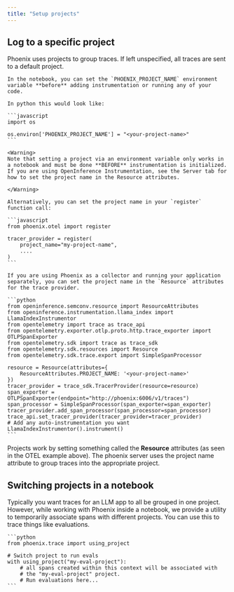 ```yaml
---
title: "Setup projects"
---
```


## Log to a specific project

Phoenix uses projects to group traces. If left unspecified, all traces are sent to a default project.

<Tabs>

  <Tab title="Using Phoenix Wrappers">

    In the notebook, you can set the `PHOENIX_PROJECT_NAME` environment variable **before** adding instrumentation or running any of your code.

    In python this would look like:

    ```javascript
    import os

    os.environ['PHOENIX_PROJECT_NAME'] = "<your-project-name>"
    ```

    <Warning>
    Note that setting a project via an environment variable only works in a notebook and must be done **BEFORE** instrumentation is initialized. If you are using OpenInference Instrumentation, see the Server tab for how to set the project name in the Resource attributes.

    </Warning>

    Alternatively, you can set the project name in your `register` function call:

    ```javascript
    from phoenix.otel import register

    tracer_provider = register(
        project_name="my-project-name",
        ....
    )
    ```

  </Tab> 

  <Tab title="Using OTEL Directly">

    If you are using Phoenix as a collector and running your application separately, you can set the project name in the `Resource` attributes for the trace provider.

    ```python
    from openinference.semconv.resource import ResourceAttributes
    from openinference.instrumentation.llama_index import LlamaIndexInstrumentor
    from opentelemetry import trace as trace_api
    from opentelemetry.exporter.otlp.proto.http.trace_exporter import OTLPSpanExporter
    from opentelemetry.sdk import trace as trace_sdk
    from opentelemetry.sdk.resources import Resource
    from opentelemetry.sdk.trace.export import SimpleSpanProcessor

    resource = Resource(attributes={
        ResourceAttributes.PROJECT_NAME: '<your-project-name>'
    })
    tracer_provider = trace_sdk.TracerProvider(resource=resource)
    span_exporter = OTLPSpanExporter(endpoint="http://phoenix:6006/v1/traces")
    span_processor = SimpleSpanProcessor(span_exporter=span_exporter)
    tracer_provider.add_span_processor(span_processor=span_processor)
    trace_api.set_tracer_provider(tracer_provider=tracer_provider)
    # Add any auto-instrumentation you want 
    LlamaIndexInstrumentor().instrument()
    ```
    
  </Tab>

</Tabs>

Projects work by setting something called the **Resource** attributes (as seen in the OTEL example above). The phoenix server uses the project name attribute to group traces into the appropriate project.

## Switching projects in a notebook

Typically you want traces for an LLM app to all be grouped in one project. However, while working with Phoenix inside a notebook, we provide a utility to temporarily associate spans with different projects. You can use this to trace things like evaluations.

<Tabs>

  <Tab title="Notebook">

    ```python
    from phoenix.trace import using_project

    # Switch project to run evals
    with using_project("my-eval-project"):
        # all spans created within this context will be associated with
        # the "my-eval-project" project.
        # Run evaluations here...
    ```

  </Tab> 

</Tabs>
